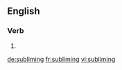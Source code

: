 
==English==

===Verb===
{{head|en}}

# {{present participle of|sublime|lang=en}}

[[de:subliming]]
[[fr:subliming]]
[[vi:subliming]]